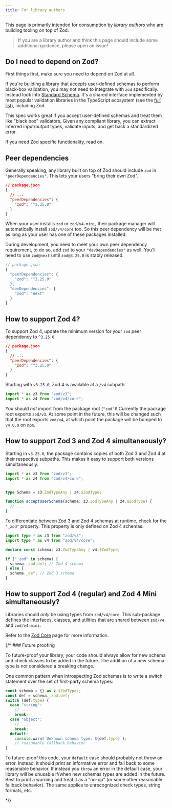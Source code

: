 ```yaml
---
title: For library authors
---
```



This page is primarily intended for consumption by *library authors* who are building tooling on top of Zod. 


> If you are a library author and think this page should include some additional guidance, please open an issue!

## Do I need to depend on Zod?

First things first, make sure you need to depend on Zod at all. 

If you're building a library that accepts user-defined schemas to perform black-box validation, you may not need to integrate with `zod` specifically. Instead look into [Standard Schema](https://standardschema.dev/). It's a shared interface implemented by most popular validation libraries in the TypeScript ecosystem (see the [full list](https://standardschema.dev/#what-schema-libraries-implement-the-spec)), including Zod. 

This spec works great if you accept user-defined schemas and treat them like "black box" validators. Given any compliant library, you can extract inferred input/output types, validate inputs, and get back a standardized error.

If you need Zod specific functionality, read on.

## Peer dependencies

Generally speaking, any library built on top of Zod should include `zod` in `"peerDependencies"`. This lets your users "bring their own Zod".


```json
// package.json
{
  // ...
  "peerDependencies": {
    "zod": "^3.25.0"
  }
}
```

When your user installs `zod` or `zod/v4-mini`, their package manager will automatically install `zod/v4/core` too. So this peer dependency will be met as long as your user has one of these packages installed.

During development, you need to meet your own peer dependency requirement, to do so, add `zod` to your `"devDependencies"` as well. You'll need to use `zod@next` until `zod@3.25.0` is stably released. 


```ts
// package.json
{
  "peerDependencies": {
    "zod": "^3.25.0"
  },
  "devDependencies": {
    "zod": "next"
  }
}
```

## How to support Zod 4?

To support Zod 4, update the minimum version for your `zod` peer dependency to `^3.25.0`. 

```json
// package.json
{
  // ...
  "peerDependencies": {
    "zod": "^3.25.0"
  }
}
```

Starting with `v3.25.0`, Zod 4 is available at a `/v4` subpath. 

```ts
import * as z3 from "zod/v3";
import * as z4 from "zod/v4/core";
```

You should *not* import from the package root (`"zod"`)! Currently the package root exports `zod/v3`. At some point in the future, this will be changed such that the root exports `zod/v4`, at which point the package will be bumped to `v4.0.0` on `npm`.

## How to support Zod 3 and Zod 4 simultaneously?

Starting in `v3.25.0`, the package contains copies of both Zod 3 and Zod 4 at their respective subpaths. This makes it easy to support both versions simultaneously.

```ts
import * as z3 from "zod/v3";
import * as z4 from "zod/v4/core";


type Schema = z3.ZodTypeAny | z4.$ZodType;

function acceptUserSchema(schema: z3.ZodTypeAny | z4.$ZodType) {
  // ...
}
```

To differentiate between Zod 3 and Zod 4 schemas at runtime, check for the `"_zod"` property. This property is only defined on Zod 4 schemas.

```ts
import type * as z3 from "zod/v3";
import type * as v4 from "zod/v4/core";

declare const schema: z3.ZodTypeAny | v4.$ZodType;

if ("_zod" in schema) {
  schema._zod.def; // Zod 4 schema
} else {
  schema._def; // Zod 3 schema
}
```

## How to support Zod 4 (regular) and Zod 4 Mini simultaneously?

Libraries should *only* be using types from `zod/v4/core`. This sub-package defines the interfaces, classes, and utilities that are shared between `zod/v4` and `zod/v4-mini`. 

Refer to the [Zod Core](/packages/core) page for more information.

{/* ### Future proofing

To future-proof your library, your code should always allow for new schema and check classes to be added in the future. The addition of a new schema type is *not* considered a breaking change. 

One common pattern when introspecting Zod schemas is to write a switch statement over the set of first-party schema types:

```ts
const schema = {} as z.$ZodTypes;
const def = schema._zod.def;
switch (def.type) {
  case "string":
    // ...
    break;
  case "object":
    // ...
    break;
  default:
    console.warn(`Unknown schema type: ${def.type}`);
    // reasonable fallback behavior
}
```

To future-proof this code, your `default` case should probably not throw an error. Instead, it should print an informative error and fall back to some reasonable behavior. If instead you `throw` an error in the default case, your library will be unusable if/when new schemas types are added in the future. Best to print a warning and treat it as a "no-op" (or some other reasonable fallback behavior). The same applies to unrecognized check types, string formats, etc.

 */}
